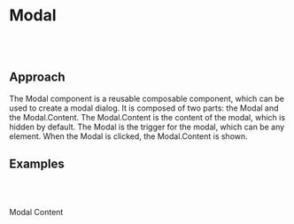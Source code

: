 
<Meta title="Atom/Modal" />

# Modal

<br />
<br />

## Approach

The Modal component is a reusable composable component, which can be used to create a modal dialog. It is composed of two parts: the Modal and the Modal.Content. The Modal.Content is the content of the modal, which is hidden by default. The Modal is the trigger for the modal, which can be any element. When the Modal is clicked, the Modal.Content is shown.

## Examples

<br />
<br />

<Story name="default">
  <Modal label={"Open modal"}>
    <Modal.Content>
      <p>Modal Content</p>
    </Modal.Content>
  </Modal>
</Story>
